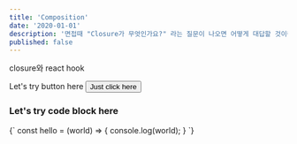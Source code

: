```yaml
---
title: 'Composition'
date: '2020-01-01'
description: '면접때 "Closure가 무엇인가요?" 라는 질문이 나오면 어떻게 대답할 것이란가 라는 생각에서 출발하여 정리했습니다.'
published: false
---
```


closure와 react hook

<div>
  Let's try button here
  <Button>Just click here</Button>
</div>

### Let's try code block here

<CodeBlock>
  {`
    const hello = (world) => {
        console.log(world);
    }
    `}
</CodeBlock>
